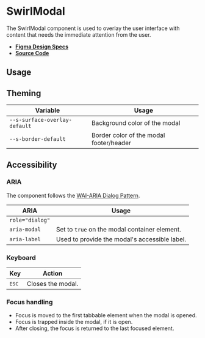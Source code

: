 
<Meta title="Components/SwirlModal" />

# SwirlModal

The SwirlModal component is used to overlay the user interface with content that
needs the immediate attention from the user.

- **[Figma Design Specs](https://www.figma.com/file/iRHiAFsHxnzux8gQ9EjlZe/Swirl-Components)**
- **[Source Code](https://github.com/flip-corp/swirl/tree/main/packages/swirl-components/src/components/swirl-modal)**

## Usage

<Canvas of={Stories.SwirlModal} sourceState="shown"></Canvas>

<Controls of={Stories.SwirlModal} />

## Theming

| Variable                      | Usage                                   |
| ----------------------------- | --------------------------------------- |
| `--s-surface-overlay-default` | Background color of the modal           |
| `--s-border-default`          | Border color of the modal footer/header |

## Accessibility

### ARIA

The component follows the
[WAI-ARIA Dialog Pattern](https://www.w3.org/WAI/ARIA/apg/patterns/dialogmodal/).

| ARIA            | Usage                                         |
| --------------- | --------------------------------------------- |
| `role="dialog"` |                                               |
| `aria-modal`    | Set to `true` on the modal container element. |
| `aria-label`    | Used to provide the modal's accessible label. |

### Keyboard

| Key            | Action            |
| -------------- | ----------------- |
| <kbd>ESC</kbd> | Closes the modal. |

### Focus handling

- Focus is moved to the first tabbable element when the modal is opened.
- Focus is trapped inside the modal, if it is open.
- After closing, the focus is returned to the last focused element.
